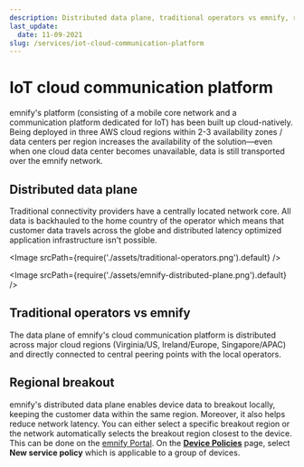 ```yaml
---
description: Distributed data plane, traditional operators vs emnify, regional breakout
last_update: 
  date: 11-09-2021
slug: /services/iot-cloud-communication-platform
---
```


# IoT cloud communication platform


emnify's platform (consisting of a mobile core network and a communication platform dedicated for IoT) has been built up cloud-natively.
Being deployed in three AWS cloud regions within 2-3 availability zones / data centers per region increases the availability of the solution—even when one cloud data center becomes unavailable, data is still transported over the emnify network.

## Distributed data plane

Traditional connectivity providers have a centrally located network core.
All data is backhauled to the home country of the operator which means that customer data travels across the globe and distributed latency optimized application infrastructure isn't possible.

<Image
  srcPath={require('./assets/traditional-operators.png').default}
/>

<Image
  srcPath={require('./assets/emnify-distributed-plane.png').default}
/>

## Traditional operators vs emnify

The data plane of emnify's cloud communication platform is distributed across major cloud regions (Virginia/US, Ireland/Europe, Singapore/APAC) and directly connected to central peering points with the local operators.

## Regional breakout

emnify's distributed data plane enables device data to breakout locally, keeping the customer data within the same region.
Moreover, it also helps reduce network latency.
You can either select a specific breakout region or the network automatically selects the breakout region closest to the device.
This can be done on the [emnify Portal](https://portal.emnify.com/).
On the [**Device Policies**](https://portal.emnify.com/device-policies) page, select **New service policy** which is applicable to a group of devices.
